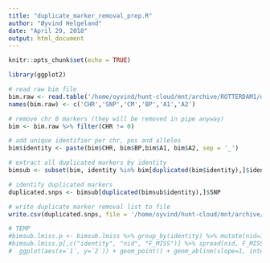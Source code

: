 ```yaml
---
title: "duplicate_marker_removal_prep.R"
author: "Øyvind Helgeland"
date: "April 29, 2018"
output: html_document
---
```


```r
knitr::opts_chunk$set(echo = TRUE)
```

```r
library(ggplot2)
```

```r
# read raw bim file
bim.raw <- read.table('/home/oyvind/hunt-cloud/mnt/archive/ROTTERDAM1/data/plink/PLINK_260318_0459/bedset/GSA2016_MOBA_025.bim', header = F, stringsAsFactors = F)
names(bim.raw) <- c('CHR','SNP','CM','BP','A1','A2')

# remove chr 0 markers (they will be removed in pipe anyway)
bim <- bim.raw %>% filter(CHR != 0)

# add unique identifier per chr, pos and alleles
bim$identity <- paste(bim$CHR, bim$BP,bim$A1, bim$A2, sep = '_')

# extract all duplicated markers by identity
bimsub <- subset(bim, identity %in% bim[duplicated(bim$identity),]$identity)

# identify duplicated markers
duplicated.snps <- bimsub[duplicated(bimsub$identity),]$SNP

# write duplicate marker removal list to file
write.csv(duplicated.snps, file = '/home/oyvind/hunt-cloud/mnt/archive/ROTTERDAM1/qc/duplicated-marker-removal-list.txt', row.names = F, quote = F)

# TEMP
#bimsub.lmiss.p <- bimsub.lmiss %>% group_by(identity) %>% mutate(nid=1:n()) %>% arrange(identity)
#bimsub.lmiss.p[,c("identity", "nid", "F_MISS")] %>% spread(nid, F_MISS) %>%
#  ggplot(aes(x=`1`, y=`2`)) + geom_point() + geom_abline(slope=1, intercept=0, col="red")

```

